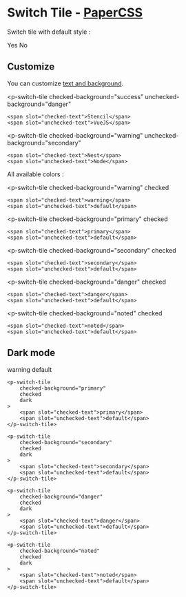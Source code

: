 
<Meta title="Form/Switch Tile/Overview" />

# Switch Tile - [PaperCSS](https://www.getpapercss.com/docs/components/forms/)

Switch tile with default style :

<p-switch-tile>
    <span slot="checked-text">Yes</span>
    <span slot="unchecked-text">No</span>
</p-switch-tile>

## Customize

You can customize
<a href="/?path=/docs/form-switch-tile-specs--docs" target="_self">text and background</a>.

<p-switch-tile
    checked-background="success"
    unchecked-background="danger"
>
    <span slot="checked-text">Stencil</span>
    <span slot="unchecked-text">VueJS</span>
</p-switch-tile>

<p-switch-tile
    checked-background="warning"
    unchecked-background="secondary"
>
    <span slot="checked-text">Nest</span>
    <span slot="unchecked-text">Node</span>
</p-switch-tile>

All available colors :

<p-switch-tile
    checked-background="warning"
    checked
>
    <span slot="checked-text">warning</span>
    <span slot="unchecked-text">default</span>
</p-switch-tile>

<p-switch-tile
    checked-background="primary"
    checked
>
    <span slot="checked-text">primary</span>
    <span slot="unchecked-text">default</span>
</p-switch-tile>

<p-switch-tile
    checked-background="secondary"
    checked
>
    <span slot="checked-text">secondary</span>
    <span slot="unchecked-text">default</span>
</p-switch-tile>

<p-switch-tile
    checked-background="danger"
    checked
>
    <span slot="checked-text">danger</span>
    <span slot="unchecked-text">default</span>
</p-switch-tile>

<p-switch-tile
    checked-background="noted"
    checked
>
    <span slot="checked-text">noted</span>
    <span slot="unchecked-text">default</span>
</p-switch-tile>

## Dark mode

<div style={{padding: '10px', boxSizing: "border-box", width: "100%", background: "#41403e"}}>
    <p-switch-tile
        checked-background="warning"
        checked
        dark
    >
        <span slot="checked-text">warning</span>
        <span slot="unchecked-text">default</span>
    </p-switch-tile>

    <p-switch-tile
        checked-background="primary"
        checked
        dark
    >
        <span slot="checked-text">primary</span>
        <span slot="unchecked-text">default</span>
    </p-switch-tile>

    <p-switch-tile
        checked-background="secondary"
        checked
        dark
    >
        <span slot="checked-text">secondary</span>
        <span slot="unchecked-text">default</span>
    </p-switch-tile>

    <p-switch-tile
        checked-background="danger"
        checked
        dark
    >
        <span slot="checked-text">danger</span>
        <span slot="unchecked-text">default</span>
    </p-switch-tile>

    <p-switch-tile
        checked-background="noted"
        checked
        dark
    >
        <span slot="checked-text">noted</span>
        <span slot="unchecked-text">default</span>
    </p-switch-tile>
</div>